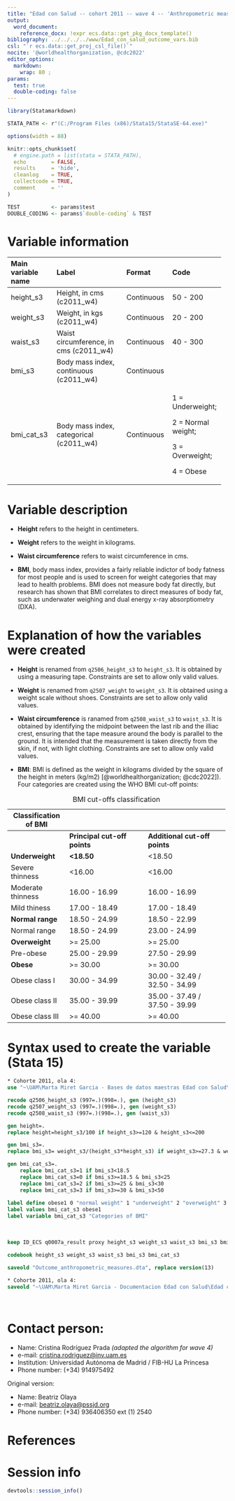 ```yaml
---
title: "Edad con Salud -- cohort 2011 -- wave 4 -- 'Anthropometric measures'" 
output:
  word_document:
    reference_docx: !expr ecs.data::get_pkg_docx_template()
bibliography: ../../../../www/Edad_con_salud_outcome_vars.bib
csl: "`r ecs.data::get_proj_csl_file()`"
nocite: '@worldhealthorganization, @cdc2022'
editor_options: 
  markdown:
    wrap: 80 ; 
params:
  test: true
  double-coding: false
---
```


```r
library(Statamarkdown)

STATA_PATH <- r"(C:/Program Files (x86)/Stata15/StataSE-64.exe)"

options(width = 88) 

knitr::opts_chunk$set( 
  # engine.path = list(stata = STATA_PATH),
  echo        = FALSE,
  results     = 'hide',
  cleanlog    = TRUE,  
  collectcode = TRUE,  
  comment     = ''     
)

TEST          <- params$test
DOUBLE_CODING <- params$`double-coding` & TEST
```

# Variable information

+----------------+-------------------------+----------------+----------------+
| Main variable  | Label                   | Format         | Code           |
| name           |                         |                |                |
+:===============+:========================+:===============+:===============+
| height_s3      | Height, in cms          | Continuous     | 50 - 200       |
|                | (c2011_w4)              |                |                |
+----------------+-------------------------+----------------+----------------+
| weight_s3      | Weight, in kgs          | Continuous     | 20 - 200       |
|                | (c2011_w4)              |                |                |
+----------------+-------------------------+----------------+----------------+
| waist_s3       | Waist circumference, in | Continuous     | 40 - 300       |
|                | cms (c2011_w4)          |                |                |
+----------------+-------------------------+----------------+----------------+
| bmi_s3         | Body mass index,        | Continuous     |                |
|                | continuous (c2011_w4)   |                |                |
+----------------+-------------------------+----------------+----------------+
| bmi_cat_s3     | Body mass index,        | Continuous     | 1 =            |
|                | categorical (c2011_w4)  |                | Underweight;   |
|                |                         |                |                |
|                |                         |                | 2 = Normal     |
|                |                         |                | weight;        |
|                |                         |                |                |
|                |                         |                | 3 =            |
|                |                         |                | Overweight;    |
|                |                         |                |                |
|                |                         |                | 4 = Obese      |
+----------------+-------------------------+----------------+----------------+

# Variable description

-   **Height** refers to the height in centimeters.

-   **Weight** refers to the weight in kilograms.

-   **Waist circumference** refers to waist circumference in cms.

-   **BMI**, body mass index, provides a fairly reliable indictor of body
    fatness for most people and is used to screen for weight categories that may
    lead to health problems. BMI does not measure body fat directly, but
    research has shown that BMI correlates to direct measures of body fat, such
    as underwater weighing and dual energy x-ray absorptiometry (DXA).

# Explanation of how the variables were created

-   **Height** is renamed from `q2506_height_s3` to `height_s3`. It is obtained
    by using a measuring tape. Constraints are set to allow only valid values.

-   **Weight** is renamed from `q2507_weight` to `weight_s3`. It is obtained
    using a weight scale without shoes. Constraints are set to allow only valid
    values.

-   **Waist circumference** is ranamed from `q2508_waist_s3` to `waist_s3`. It
    is obtained by identifying the midpoint between the last rib and the illiac
    crest, ensuring that the tape measure around the body is parallel to the
    ground. It is intended that the measurement is taken directly from the skin,
    if not, with light clothing. Constraints are set to allow only valid values.

-   **BMI**: BMI is defined as the weight in kilograms divided by the square of
    the height in meters (kg/m2) [@worldhealthorganization; @cdc2022]). Four
    categories are created using the WHO BMI cut-off points:

+--------------------+---------------------------+----------------------------+
| Classification of  |                           |                            |
| BMI                |                           |                            |
+====================+===========================+============================+
|                    | **Principal cut-off       | **Additional cut-off       |
|                    | points**                  | points**                   |
+--------------------+---------------------------+----------------------------+
| **Underweight**    | **\<18.50**               | \<18.50                    |
+--------------------+---------------------------+----------------------------+
| Severe thinness    | \<16.00                   | \<16.00                    |
+--------------------+---------------------------+----------------------------+
| Moderate thinness  | 16.00 - 16.99             | 16.00 - 16.99              |
+--------------------+---------------------------+----------------------------+
| Mild thiness       | 17.00 - 18.49             | 17.00 - 18.49              |
+--------------------+---------------------------+----------------------------+
| **Normal range**   | 18.50 - 24.99             | 18.50 - 22.99              |
+--------------------+---------------------------+----------------------------+
| Normal range       | 18.50 - 24.99             | 23.00 - 24.99              |
+--------------------+---------------------------+----------------------------+
| **Overweight**     | \>= 25.00                 | \>= 25.00                  |
+--------------------+---------------------------+----------------------------+
| Pre-obese          | 25.00 - 29.99             | 27.50 - 29.99              |
+--------------------+---------------------------+----------------------------+
| **Obese**          | \>= 30.00                 | \>= 30.00                  |
+--------------------+---------------------------+----------------------------+
| Obese class I      | 30.00 - 34.99             | 30.00 - 32.49 / 32.50 -    |
|                    |                           | 34.99                      |
+--------------------+---------------------------+----------------------------+
| Obese class II     | 35.00 - 39.99             | 35.00 - 37.49 / 37.50 -    |
|                    |                           | 39.99                      |
+--------------------+---------------------------+----------------------------+
| Obese class III    | \>= 40.00                 | \>= 40.00                  |
+--------------------+---------------------------+----------------------------+

: BMI cut-offs classification

# Syntax used to create the variable (Stata 15)

```stata

* Cohorte 2011, ola 4:
use "~\UAM\Marta Miret Garcia - Bases de datos maestras Edad con Salud\Ola_4\Cohorte 2011\rawdata_c2011w4.dta"

```

```stata
recode q2506_height_s3 (997=.)(998=.), gen (height_s3)
recode q2507_weight_s3 (997=.)(998=.), gen (weight_s3)
recode q2508_waist_s3 (997=.)(998=.), gen (waist_s3)

gen height=.
replace height=height_s3/100 if height_s3>=120 & height_s3<=200

gen bmi_s3=.
replace bmi_s3= weight_s3/(height_s3*height_s3) if weight_s3>=27.3 & weight_s3<=200

gen bmi_cat_s3=.
	replace bmi_cat_s3=1 if bmi_s3<18.5
	replace bmi_cat_s3=0 if bmi_s3>=18.5 & bmi_s3<25
	replace bmi_cat_s3=2 if bmi_s3>=25 & bmi_s3<30
	replace bmi_cat_s3=3 if bmi_s3>=30 & bmi_s3<50
	
label define obese1 0 "normal weight" 1 "underweight" 2 "overweight" 3 "Obese"
label values bmi_cat_s3 obese1
label variable bmi_cat_s3 "Categories of BMI"

```

<br>

```stata
keep ID_ECS q0007a_result proxy height_s3 weight_s3 waist_s3 bmi_s3 bmi_cat_s3

codebook height_s3 weight_s3 waist_s3 bmi_s3 bmi_cat_s3
```

```stata
saveold "Outcome_anthropometric_measures.dta", replace version(13)
```

```stata

* Cohorte 2011, ola 4:
saveold "~\UAM\Marta Miret Garcia - Documentacion Edad con Salud\Edad con salud - Ola 4\Outcomes\Cohorte 2011\Outcome datasets\Outcome_anthropometric_measures.dta", replace version(13)
```

<br>

# Contact person:

-   Name: Cristina Rodríguez Prada *(adapted the algorithm for wave 4)*
-   e-mail:
    [cristina.rodriguez\@inv.uam.es](mailto:cristina.rodriguez@inv.uam.es){.email}
-   Institution: Universidad Autónoma de Madrid / FIB-HU La Princesa
-   Phone number: (+34) 914975492 <br>

Original version:

-   Name: Beatriz Olaya
-   e-mail: [beatriz.olaya\@pssjd.org](mailto:beatriz.olaya@pssjd.org){.email}
-   Phone number: (+34) 936406350 ext (1) 2540

# References

::: {#refs}
:::

\newpage

# Session info

```r
devtools::session_info()
```
